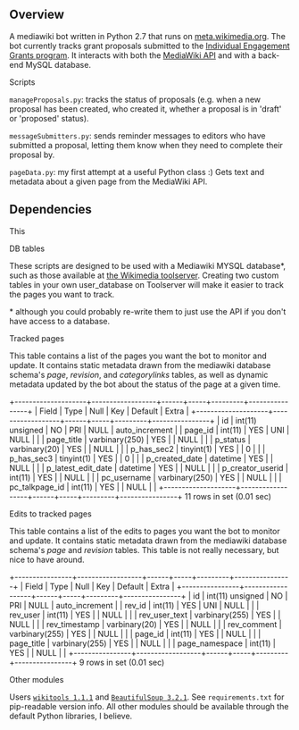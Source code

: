 == Overview ==
A mediawiki bot written in Python 2.7 that runs on [http://meta.wikimedia.org meta.wikimedia.org]. The bot currently tracks grant proposals submitted to the [http://meta.wikimedia.org/wiki/Grants:IEG Individual Engagement Grants program]. It interacts with both the [http://mediawiki.org/wiki/API MediaWiki API] and with a back-end MySQL database.

;Scripts
<code>manageProposals.py</code>: tracks the status of proposals (e.g. when a new proposal has been created, who created it, whether a proposal is in 'draft' or 'proposed' status).

<code>messageSubmitters.py</code>: sends reminder messages to editors who have submitted a proposal, letting them know when they need to complete their proposal by.

<code>pageData.py</code>: my first attempt at a useful Python class :) Gets text and metadata about a given page from the MediaWiki API. 

== Dependencies ==
This
;DB tables
These scripts are designed to be used with a Mediawiki MYSQL database*, such as those available at [http://toolserver.org the Wikimedia toolserver]. Creating two custom tables in your own user_database on Toolserver will make it easier to track the pages you want to track.

<nowiki>*</nowiki> although you could probably re-write them to just use the API if you don't have access to a database.

;Tracked pages
This table contains a list of the pages you want the bot to monitor and update. It contains static metadata drawn from the mediawiki database schema's ''page'', ''revision'', and ''categorylinks'' tables, as well as dynamic metadata updated by the bot about the status of the page at a given time.

<nowiki>
+--------------------+------------------+------+-----+---------+----------------+
| Field              | Type             | Null | Key | Default | Extra          |
+--------------------+------------------+------+-----+---------+----------------+
| id                 | int(11) unsigned | NO   | PRI | NULL    | auto_increment |
| page_id            | int(11)          | YES  | UNI | NULL    |                |
| page_title         | varbinary(250)   | YES  |     | NULL    |                |
| p_status           | varbinary(20)    | YES  |     | NULL    |                |
| p_has_sec2         | tinyint(1)       | YES  |     | 0       |                |
| p_has_sec3         | tinyint(1)       | YES  |     | 0       |                |
| p_created_date     | datetime         | YES  |     | NULL    |                |
| p_latest_edit_date | datetime         | YES  |     | NULL    |                |
| p_creator_userid   | int(11)          | YES  |     | NULL    |                |
| pc_username        | varbinary(250)   | YES  |     | NULL    |                |
| pc_talkpage_id     | int(11)          | YES  |     | NULL    |                |
+--------------------+------------------+------+-----+---------+----------------+
11 rows in set (0.01 sec)
</nowiki>

;Edits to tracked pages
This table contains a list of the edits to pages you want the bot to monitor and update. It contains static metadata drawn from the mediawiki database schema's ''page'' and ''revision'' tables. This table is not really necessary, but nice to have around.

<nowiki>
+----------------+------------------+------+-----+---------+----------------+
| Field          | Type             | Null | Key | Default | Extra          |
+----------------+------------------+------+-----+---------+----------------+
| id             | int(11) unsigned | NO   | PRI | NULL    | auto_increment |
| rev_id         | int(11)          | YES  | UNI | NULL    |                |
| rev_user       | int(11)          | YES  |     | NULL    |                |
| rev_user_text  | varbinary(255)   | YES  |     | NULL    |                |
| rev_timestamp  | varbinary(20)    | YES  |     | NULL    |                |
| rev_comment    | varbinary(255)   | YES  |     | NULL    |                |
| page_id        | int(11)          | YES  |     | NULL    |                |
| page_title     | varbinary(255)   | YES  |     | NULL    |                |
| page_namespace | int(11)          | YES  |     | NULL    |                |
+----------------+------------------+------+-----+---------+----------------+
9 rows in set (0.01 sec)
</nowiki>

;Other modules
Users <code>[http://pypi.python.org/pypi/wikitools wikitools 1.1.1]</code> and <code>[http://pypi.python.org/pypi/BeautifulSoup/3.2.1 BeautifulSoup 3.2.1]</code>. See <code>requirements.txt</code> for pip-readable version info. All other modules should be available through the default Python libraries, I believe.
